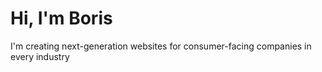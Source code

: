 # Hi, I'm Boris

I'm creating next-generation websites for consumer-facing companies in every industry



